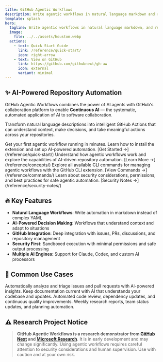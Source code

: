 ```yaml
---
title: GitHub Agentic Workflows
description: Write agentic workflows in natural language markdown and run them safely in GitHub Actions. AI-powered automation for your repositories.
template: splash
hero:
  tagline: Write agentic workflows in natural language markdown, and run them safely in GitHub Actions
  image:
    file: ../../assets/houston.webp
  actions:
    - text: Quick Start Guide
      link: /reference/quick-start/
      icon: right-arrow
    - text: View on GitHub
      link: https://github.com/githubnext/gh-aw
      icon: external
      variant: minimal
---
```



## ✨ AI-Powered Repository Automation

GitHub Agentic Workflows combines the power of AI agents with GitHub's collaboration platform to enable **Continuous AI** — the systematic, automated application of AI to software collaboration.

Transform natural language descriptions into intelligent GitHub Actions that can understand context, make decisions, and take meaningful actions across your repositories.

<CardGrid stagger>
	<Card title="🚀 Quick Start" icon="rocket">
		Get your first agentic workflow running in minutes. Learn how to install the extension and set up AI-powered automation.
		[Get Started →](/reference/quick-start/)
	</Card>
	<Card title="📖 Learn Concepts" icon="open-book">
		Understand how agentic workflows work and explore the capabilities of AI-driven repository automation.
		[Learn More →](/reference/concepts/)
	</Card>
	<Card title="🔧 Browse Commands" icon="setting">
		Explore all available CLI commands for managing agentic workflows with the GitHub CLI extension.
		[View Commands →](/reference/commands/)
	</Card>
	<Card title="🔒 Security Guide" icon="lock">
		Learn about security considerations, permissions, and best practices for safe agentic automation.
		[Security Notes →](/reference/security-notes/)
	</Card>
</CardGrid>

## 🔥 Key Features

- **Natural Language Workflows**: Write automation in markdown instead of complex YAML
- **AI-Powered Decision Making**: Workflows that understand context and adapt to situations
- **GitHub Integration**: Deep integration with issues, PRs, discussions, and repository management
- **Security First**: Sandboxed execution with minimal permissions and safe output processing
- **Multiple AI Engines**: Support for Claude, Codex, and custom AI processors

## 🎯 Common Use Cases

<CardGrid>
	<Card title="🏷️ Intelligent Triage" icon="tag">
		Automatically analyze and triage issues and pull requests with AI-powered insights.
	</Card>
	<Card title="📚 Documentation Automation" icon="document">
		Keep documentation current with AI that understands your codebase and updates.
	</Card>
	<Card title="🔍 Code Quality" icon="magnifier">
		Automated code review, dependency updates, and continuous quality improvements.
	</Card>
	<Card title="📊 Research & Planning" icon="information">
		Weekly research reports, team status updates, and planning automation.
	</Card>
</CardGrid>

## ⚠️ Research Project Notice

> **GitHub Agentic Workflows is a research demonstrator from [GitHub Next](https://githubnext.com/) and [Microsoft Research](https://www.microsoft.com/en-us/research/group/research-software-engineering-rise/).** It is in early development and may change significantly. Using agentic workflows requires careful attention to security considerations and human supervision. Use with caution and at your own risk.
